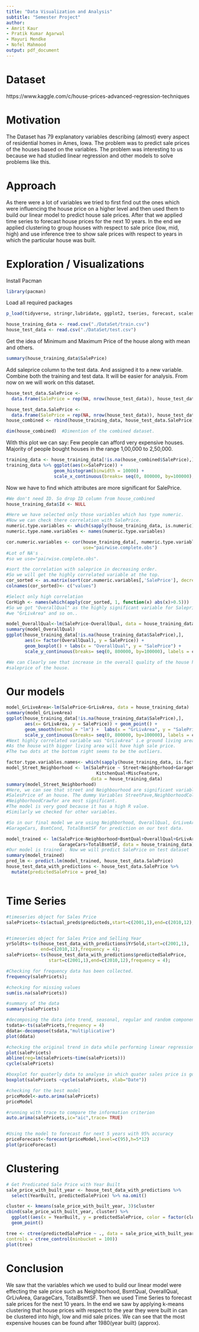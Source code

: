 ---
title: "Data Visualization and Analysis"
subtitle: "Semester Project"
author: 
- Amrit Kaur
- Pratik Kumar Agarwal
- Mayuri Mendke
- Nofel Mahmood
output: pdf_document
---

# Dataset
https://www.kaggle.com/c/house-prices-advanced-regression-techniques

# Motivation
The Dataset has 79 explanatory variables describing (almost) every aspect of residential homes in Ames, Iowa. The problem was to predict sale prices of the houses based on the variables. The problem was interesting to us because we had studied linear regression and other models to solve problems like this. 

# Approach
As there were a lot of variables we tried to first find out the ones which were influencing the house price on a higher level and then used them to build our linear model to predict house sale prices. After that we applied time series to forecast house prices for the next 10 years. In the end we applied clustering to group houses with respect to sale price (low, mid, high) and use inference tree to show sale prices with respect to years in which the particular house was built.

# Exploration / Visualizations

Install Pacman
```{r}
library(pacman)
```

Load all required packages
```{r}
p_load(tidyverse, stringr,lubridate, ggplot2, tseries, forecast, scales, party)

house_training_data <- read.csv("./DataSet/train.csv")
house_test_data <- read.csv("./DataSet/test.csv")
```
Get the idea of Minimum and Maximum Price of the house along with mean and others.
```{r}
summary(house_training_data$SalePrice)
```

Add saleprice column to the test data. And assigned it to a new variable. 
Combine both the training and test data. It will be easier for analysis. From now on we will work on this dataset.

```{r}

house_test_data.SalePrice <- 
  data.frame(SalePrice = rep(NA, nrow(house_test_data)), house_test_data[,])

house_test_data.SalePrice <- 
  data.frame(SalePrice = rep(NA, nrow(house_test_data)), house_test_data[,])
house_combined <- rbind(house_training_data, house_test_data.SalePrice)

dim(house_combined)  #Dimention of the combined dataset. 
```

With this plot we can say: 
Few people can afford very expensive houses.
Majority of people bought houses in the range 1,00,000 to 2,50,000.
```{r}
training_data <- house_training_data[!is.na(house_combined$SalePrice),]
training_data %>% ggplot(aes(x=SalePrice)) +
                  geom_histogram(binwidth = 10000) + 
                  scale_x_continuous(breaks= seq(0, 800000, by=100000), labels = comma)
```

Now we have to find which attributes are more significant for SalePrice.
```{r}
#We don't need ID. So drop ID column from house_combined
house_training_data$Id <- NULL

#Here we have selected only those variables which has type numeric.
#Now we can check there correlation with SalePrice.
numeric.type.variables <- which(sapply(house_training_data, is.numeric))
numeric.type.name.variables <- names(numeric.type.variables)

cor.numeric.variables <- cor(house_training_data[, numeric.type.variables], 
                             use="pairwise.complete.obs")
#Lot of NA's . 
#so we use="pairwise.complete.obs".

#sort the correlation with saleprice in decreasing order. 
#So we will get the highly correlated variable at the top.
cor_sorted <- as.matrix(sort(cor.numeric.variables[,'SalePrice'], decreasing = TRUE))
colnames(cor_sorted)<- c("values")

#Select only high correlation
CorHigh <- names(which(apply(cor_sorted, 1, function(x) abs(x)>0.5)))
#So we got "OverallQual" as the highly significant variable for Saleprice and after that 
#we "GrLivArea" and so on..

model_OverallQual<-lm(SalePrice~OverallQual, data = house_training_data)
summary(model_OverallQual)
ggplot(house_training_data[!is.na(house_training_data$SalePrice),], 
       aes(x= factor(OverallQual), y = SalePrice)) +
       geom_boxplot() + labs(x = "OverallQual", y = "SalePrice") + 
       scale_y_continuous(breaks= seq(0, 800000, by=100000), labels = comma)

#We can Clearly see that increase in the overall quality of the house has increased the 
#saleprice of the house.

```

# Our models
```{r}

model_GrLiveArea<-lm(SalePrice~GrLivArea, data = house_training_data)
summary(model_GrLiveArea)
ggplot(house_training_data[!is.na(house_training_data$SalePrice),], 
       aes(x= GrLivArea, y = SalePrice)) + geom_point() + 
       geom_smooth(method = "lm") +  labs(x = "GrLivArea", y = "SalePrice") + 
       scale_y_continuous(breaks= seq(0, 800000, by=100000), labels = comma)
#Next highly correlated variable was "GrLivArea" i.e ground living area square feet.
#As the house with bigger living area will have high sale price. 
#The two dots at the bottom right seems to be the outliers.

factor.type.variables.names<- which(sapply(house_training_data, is.factor))%>% names()
model_Street_Neighborhood <- lm(SalePrice ~ Street+Neighborhood+GarageCond+
                                  KitchenQual+MiscFeature,
                                data = house_training_data)
summary(model_Street_Neighborhood)
#Here, we can see that street and Neighbourhood are significant variables effecting the 
#SalesPrice of an house. The dummy Variables StreetPave,NeighborhoodCollgCr,
#NeighborhoodCrawfor are most significant.
#The model is very good because it has a high R value.
#Similarly we checked for other variables.

#So in our final model we are using Neighborhood, OverallQual, GrLiveArea,
#GarageCars, BsmtCond, TotalBsmtSF for prediction on our test data.

model_trained <- lm(SalePrice~Neighborhood+BsmtQual+OverallQual+GrLivArea+
                    GarageCars+TotalBsmtSF, data = house_training_data)
#Our model is trained . Now we will predict SalePrice on test dataset
summary(model_trained)
pred_lm <- predict.lm(model_trained, house_test_data.SalePrice)
house_test_data_with_predictions <- house_test_data.SalePrice %>%
  mutate(predictedSalePrice = pred_lm)
```

```{r}

```

# Time Series
```{r}
#timeseries object for Sales Price
salePricets<-ts(actual_preds$predicteds,start=c(2001,1),end=c(2010,12),frequency = 4);


#timeseries object for Sales Price and Selling Year
yrSoldts<-ts(house_test_data_with_predictions$YrSold,start=c(2001,1),
             end=c(2010,12),frequency = 4);
salePricets<-ts(house_test_data_with_predictions$predictedSalePrice,
                start=c(2001,1),end=c(2010,12),frequency = 4);

#Checking for frequency data has been collected.
frequency(salePricets);

#checking for missing values
sum(is.na(salePricets))

#summary of the data
summary(salePricets)

#decomposing the data into trend, seasonal, regular and random components
tsdata<-ts(salePricets,frequency = 4)
ddata<-decompose(tsdata,"multiplicative")
plot(ddata)

#checking the original trend in data while performing linear regression.
plot(salePricets)
abline(reg=lm(salePricets~time(salePricets)))
cycle(salePricets)

#boxplot for quaterly data to analyse in which quater sales price is going up
boxplot(salePricets ~cycle(salePricets, xlab="Date"))

#checking for the best model
priceModel<-auto.arima(salePricets)
priceModel 

#running with trace to compare the information criterion
auto.arima(salePricets,ic="aic",trace= TRUE)


#Using the model to forecast for next 5 years with 95% accuracy
priceForecast<-forecast(priceModel,level=c(95),h=5*12)
plot(priceForecast)
```

# Clustering
```{r}
# Get Predicated Sale Price with Year Built
sale_price_with_built_year <- house_test_data_with_predictions %>%
  select(YearBuilt, predictedSalePrice) %>% na.omit()

cluster <- kmeans(sale_price_with_built_year, 3)$cluster
cbind(sale_price_with_built_year, cluster) %>% 
  ggplot((aes(x = YearBuilt, y = predictedSalePrice, color = factor(cluster)))) + 
  geom_point()

tree <- ctree(predictedSalePrice ~ ., data = sale_price_with_built_year,
controls = ctree_control(minbucket = 100))
plot(tree)
```

# Conclusion
We saw that the variables which we used to build our linear model were effecting the sale price such as Neighborhood, BsmtQual, OverallQual,   GrLivArea, GarageCars, TotalBsmtSF. Then we used Time Series to forecast sale prices for the next 10 years. In the end we saw by applying k-means clustering that house prices with respect to the year they were built in can be clustered into high, low and mid sale prices. We can see that the most expensive houses can be found after 1980(year built) (approx).
